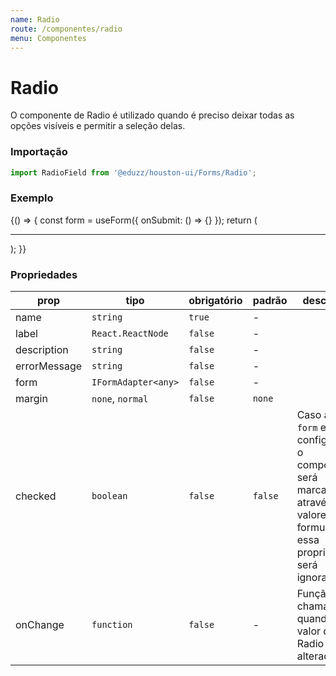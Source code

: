 ```yaml
---
name: Radio
route: /componentes/radio
menu: Componentes
---
```





# Radio

O componente de Radio é utilizado quando é preciso deixar todas as opções visíveis e permitir a seleção delas.

### Importação

```js
import RadioField from '@eduzz/houston-ui/Forms/Radio';
```

### Exemplo

<Playground>
  {() => {
    const form = useForm({
      onSubmit: () => {}
    });
    return (
      <div>
        <RadioField label='Label' description='Descrição do item' name='radio-1' form={form} value={1} />
        <hr />
        <RadioField label='Label' errorMessage='Mensagem de erro' name='radio-2' form={form} value={2} />
      </div>
    );
  }}
</Playground>

### Propriedades

| prop         | tipo                | obrigatório | padrão  | descrição                                                                                                                           |
| ------------ | ------------------- | ----------- | ------- | ----------------------------------------------------------------------------------------------------------------------------------- |
| name         | `string`            | `true`      | -       |                                                                                                                                     |
| label        | `React.ReactNode`   | `false`     | -       |                                                                                                                                     |
| description  | `string`            | `false`     | -       |                                                                                                                                     |
| errorMessage | `string`            | `false`     | -       |                                                                                                                                     |
| form         | `IFormAdapter<any>` | `false`     | -       |                                                                                                                                     |
| margin       | `none`, `normal`    | `false`     | `none`  |                                                                                                                                     |
| checked      | `boolean`           | `false`     | `false` | Caso a prop `form` esteja configurada, o componente será marcado através dos valores do formulário e essa propriedade será ignorada |
| onChange     | `function`          | `false`     | -       | Função chamada quando o valor do Radio é alterado                                                                                   |

